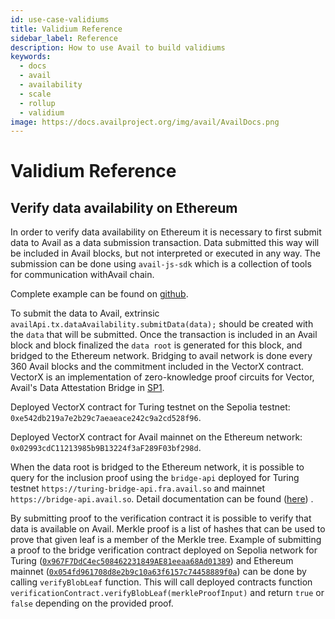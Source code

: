 ```yaml
---
id: use-case-validiums
title: Validium Reference
sidebar_label: Reference
description: How to use Avail to build validiums
keywords:
  - docs
  - avail
  - availability
  - scale
  - rollup
  - validium
image: https://docs.availproject.org/img/avail/AvailDocs.png
---
```


# Validium Reference

## Verify data availability on Ethereum

In order to verify data availability on Ethereum it is necessary
to first submit data to Avail as a data submission transaction. Data
submitted this way will be included in Avail blocks, but not
interpreted or executed in any way. The submission can be done using
`avail-js-sdk` which is a collection of tools for communication withAvail chain.

Complete example can be found on [github](https://github.com/availproject/avail/blob/example/main/avail-js/examples/node-examples/src/validium.ts).

To submit the data to Avail, extrinsic `availApi.tx.dataAvailability.submitData(data);` should be created with the `data` that will be submitted.
Once the transaction is included in an Avail block and block finalized the `data root` is generated for this block, and bridged to the
Ethereum network. Bridging to avail network is done every 360 Avail blocks and the commitment included in the VectorX contract.
VectorX is an implementation of zero-knowledge proof circuits for Vector, Avail's Data Attestation Bridge in [SP1](https://github.com/succinctlabs/sp1-vector).


Deployed VectorX contract for Turing testnet on the Sepolia testnet: `0xe542db219a7e2b29c7aeaeace242c9a2cd528f96`.

Deployed VectorX contract for Avail mainnet on the Ethereum network: `0x02993cdC11213985b9B13224f3aF289F03bf298d`.

When the data root is bridged to the Ethereum network, it is possible to query for the inclusion proof using the `bridge-api`
deployed for Turing testnet `https://turing-bridge-api.fra.avail.so` and mainnet `https://bridge-api.avail.so`.
Detail documentation can be found ([here](https://github.com/availproject/bridge-api/blob/main/README.md)) .

By submitting proof to the verification contract it is possible to verify
that data is available on Avail. Merkle proof is a list of hashes that can be used to prove
that given leaf is a member of the Merkle tree. Example of submitting a proof to the bridge verification contract
deployed on Sepolia network for Turing ([`0x967F7DdC4ec508462231849AE81eeaa68Ad01389`](https://sepolia.etherscan.io/address/0x967F7DdC4ec508462231849AE81eeaa68Ad01389))
and Ethereum mainnet ([`0x054fd961708d8e2b9c10a63f6157c74458889f0a`](https://etherscan.io/address/0x054fd961708d8e2b9c10a63f6157c74458889f0a))
can be done by calling `verifyBlobLeaf` function.
This will call deployed contracts function `verificationContract.verifyBlobLeaf(merkleProofInput)`
and return `true` or `false` depending on the provided proof.
